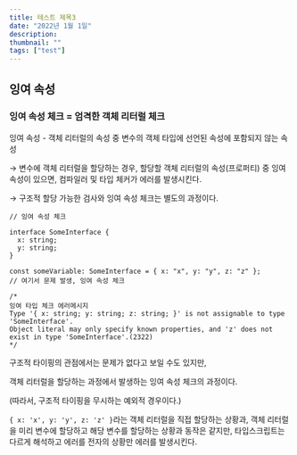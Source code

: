```yaml
---
title: 테스트 제목3
date: "2022년 1월 1일"
description:
thumbnail: ""
tags: ["test"]
---
```


## 잉여 속성

### 잉여 속성 체크 = 엄격한 객체 리터럴 체크

잉여 속성 - 객체 리터럴의 속성 중 변수의 객체 타입에 선언된 속성에 포함되지 않는 속성

→ 변수에 객체 리터럴을 할당하는 경우, 할당할 객체 리터럴의 속성(프로퍼티) 중 잉여 속성이 있으면, 컴파일러 및 타입 체커가 에러를 발생시킨다.

→ 구조적 할당 가능한 검사와 잉여 속성 체크는 별도의 과정이다.

```tsx
// 잉여 속성 체크

interface SomeInterface {
  x: string;
  y: string;
}

const someVariable: SomeInterface = { x: "x", y: "y", z: "z" };
// 여기서 문제 발생, 잉여 속성 체크

/*
잉여 타입 체크 에러메시지
Type '{ x: string; y: string; z: string; }' is not assignable to type 'SomeInterface'.
Object literal may only specify known properties, and 'z' does not exist in type 'SomeInterface'.(2322)
*/
```

구조적 타이핑의 관점에서는 문제가 없다고 보일 수도 있지만,

객체 리터럴을 할당하는 과정에서 발생하는 잉여 속성 체크의 과정이다.

(따라서, 구조적 타이핑을 무시하는 예외적 경우이다.)

`{ x: 'x', y: 'y', z: 'z' }`라는 객체 리터럴을 직접 할당하는 상황과, 객체 리터럴을 미리 변수에 할당하고 해당 변수를 할당하는 상황과 동작은 같지만, 타입스크립트는 다르게 해석하고 에러를 전자의 상황만 에러를 발생시킨다.
